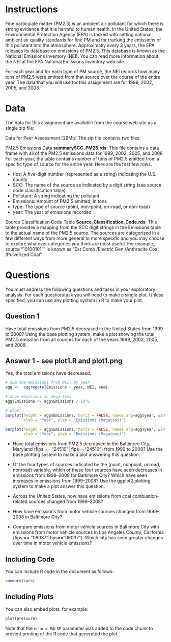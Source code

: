 # Instructions

Fine particulate matter (PM2.5) is an ambient air pollutant for which there is strong evidence that it is harmful to human health. In the United States, the Environmental Protection Agency (EPA) is tasked with setting national ambient air quality standards for fine PM and for tracking the emissions of this pollutant into the atmosphere. Approximatly every 3 years, the EPA releases its database on emissions of PM2.5. This database is known as the National Emissions Inventory (NEI). You can read more information about the NEI at the EPA National Emissions Inventory web site.

For each year and for each type of PM source, the NEI records how many tons of PM2.5 were emitted from that source over the course of the entire year. The data that you will use for this assignment are for 1999, 2002, 2005, and 2008.

# Data
The data for this assignment are available from the course web site as a single zip file:

Data for Peer Assessment [29Mb]
The zip file contains two files:

PM2.5 Emissions Data **summarySCC_PM25.rds**: This file contains a data frame with all of the PM2.5 emissions data for 1999, 2002, 2005, and 2008. For each year, the table contains number of tons of PM2.5 emitted from a specific type of source for the entire year. Here are the first few rows.

- fips: A five-digit number (represented as a string) indicating the U.S. county
- SCC: The name of the source as indicated by a digit string (see source code classification table)
- Pollutant: A string indicating the pollutant
- Emissions: Amount of PM2.5 emitted, in tons
- type: The type of source (point, non-point, on-road, or non-road)
- year: The year of emissions recorded

Source Classification Code Table **Source_Classification_Code.rds**: This table provides a mapping from the SCC digit strings in the Emissions table to the actual name of the PM2.5 source. The sources are categorized in a few different ways from more general to more specific and you may choose to explore whatever categories you think are most useful. For example, source "10100101"" is known as "Ext Comb /Electric Gen /Anthracite Coal /Pulverized Coal".

# Questions
You must address the following questions and tasks in your exploratory analysis. For each question/task you will need to make a single plot. Unless specified, you can use any plotting system in R to make your plot.

## Question 1 
Have total emissions from PM2.5 decreased in the United States from 1999 to 2008? Using the base plotting system, make a plot showing the total PM2.5 emission from all sources for each of the years 1999, 2002, 2005, and 2008.

## Answer 1 - see plot1.R and plot1.png
Yes, the total emissions have decreased.
```r
# sum the emissions from NEI, by year
agg <-  aggregate(Emissions ~ year, NEI, sum)

# show emissions in mega-tons
agg$Emissions <- agg$Emissions / 10^6

# plot
barplot(height = agg$Emissions, horiz = FALSE, names.arg=agg$year, width = 1, main = "Emissions by Year",
        xlab = "Year", ylab = "Emissions (Megatons)")

```

```r
barplot(height = agg$Emissions, horiz = FALSE, names.arg=agg$year, width = 1, main = "Emissions by Year",
        xlab = "Year", ylab = "Emissions (Megatons)")
```


- Have total emissions from PM2.5 decreased in the Baltimore City, Maryland (fips == "24510"| fips=="24510") from 1999 to 2008? Use the base plotting system to make a plot answering this question.
 
- Of the four types of sources indicated by the (point, nonpoint, onroad, nonroad) variable, which of these four sources have seen decreases in emissions from 1999–2008 for Baltimore City? Which have seen increases in emissions from 1999–2008? Use the ggplot2 plotting system to make a plot answer this question.
 
- Across the United States, how have emissions from coal combustion-related sources changed from 1999–2008?

- How have emissions from motor vehicle sources changed from 1999–2008 in Baltimore City?

- Compare emissions from motor vehicle sources in Baltimore City with emissions from motor vehicle sources in Los Angeles County, California (fips == "06037"|fips=="06037"). Which city has seen greater changes over time in motor vehicle emissions?

## Including Code

You can include R code in the document as follows:

```r
summary(cars)
```

## Including Plots

You can also embed plots, for example:

```r
plot(pressure)
```

Note that the `echo = FALSE` parameter was added to the code chunk to prevent printing of the R code that generated the plot.

